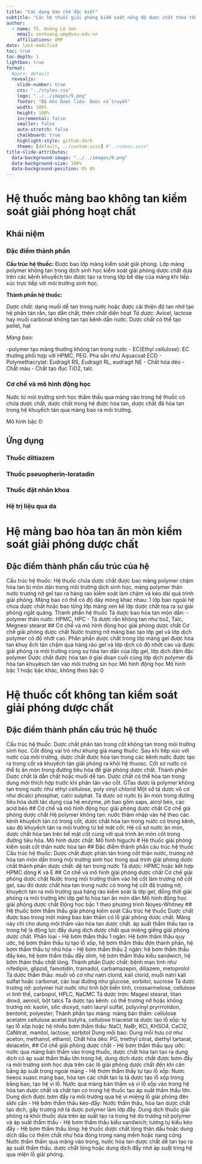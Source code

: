 ```yaml
---
title: "Các dạng bào chế đặc biệt"
subtitle: "Các hệ thuốc giải phóng kiểm soát nồng độ dược chất theo thời gian"
author:
  - name: TS. Hoàng Lê Sơn
    email: sonhoang.ump@vnu.edu.vn
    affiliations: UMP
date: last-modified
toc: true
toc-depth: 1
lightbox: true
format:
  #pptx: default
  revealjs:
    slide-number: true
    css: "../styles.css"
    logo: "../../images/9.png"
    footer: "Bộ môn Dược liệu- Dược cổ truyền"
    width: 100%
    height: 100%
    incremental: false
    smaller: false
    auto-stretch: false
    chalkboard: true
    highlight-style: github-dark
    theme: [default, ../custom.scss] #"../coeos.scss"
title-slide-attributes: 
  data-background-image: "../../images/9.png"
  data-background-size: 100%
  data-background-position: 0% 0%
---
```


# Hệ thuốc màng bao không tan kiểm soát giải phóng hoạt chất

## Khái niệm

::: {.panel-tabset}

### Đặc điểm thành phần

**Cấu trúc hệ thuốc:** Được bao lớp màng kiểm soát giải phóng. Lớp màng polymer không tan trong dịch sinh học kiểm soát giải phóng dược chất dựa trên các kênh khuyếch tán được tạo ra trong lớp bề dày của màng khi tiếp xúc trực tiếp với môi trường sinh học.

**Thành phần hệ thuốc:**

*Dược chất:* dạng muối dễ tan trong nước hoặc được cải thiện độ tan nhờ tạo hệ phân tán rắn, tạo dẫn chất, thêm chất diện hoạt
*Tá dược:* Avicel, lactose hay muối carbonat không tan tạo kênh dẫn nước. Dược chất có thể tạo pellet, hạt

*Màng bao:* 

-polymer tạo màng thường không tan trong nước 
  - EC(Ethyl cellulose): EC thường phối hợp với HPMC, PEG. Pha sẵn như Aquacoat ECD
  - Polymethacrylat: Eudragit RS, Eudragit RL, eudragit NE
- Chất hóa dẻo
- Chất màu
- Chất tạo đục TiO2, talc

### Cơ chế và mô hình động học

Nước từ môi trường sinh học thẩm thấu qua màng vào trong hệ thuốc có chứa dược chất, dược chất trong hệ được hòa tan, dược chất đã hòa tan trong hệ khuyếch tán qua màng bao ra môi trường.

Mô hình bậc 0: 

:::

## Ứng dụng

::: {.panel-tabset}
### Thuốc diltiazem 

### Thuốc pseuopherin-loratadin

### Thuốc đặt nhãn khoa

### Hệ trị liệu qua da

:::
# Hệ màng bao hòa tan ăn mòn kiểm soát giải phóng dược chất
## Đặc điểm thành phần cấu trúc của hệ 
Cấu trúc hệ thuốc: Hệ thuốc chứa dược chất được bao màng polymer chậm hòa tan bị mòn dân trong môi trường dịch sinh học, màng polymer thân nước trương nở gel tạo ra hàng rao kiểm soát làm chậm và kéo dài quá trình giải phóng. Màng bao có thể có độ dày mỏng khác nhau: 1 lớp bao ngoài hệ chưa dược chất hoặc bao từng lớp màng xen kẽ lớp dược chất tọa ra sự giải phóng ngắt quãng.
Thành phần hệ thuốc
Tá dược bao hòa tan mòn dần:
    - polymer thân nước: HPMC, HPC
    - Tá dược rắn không tan như tio2, Talc, Megnesi stearat
## Cơ chế và mô hình động học giải phóng dược chất 
Cơ chế giải phóng dược chất
Nước trương nở màng bao tạo lớp gel và lớp dịch polymer có độ nhớt cao.
Phần phần dược chất trong lớp màng gel được hòa tan khuy ếch tán chậm qua hàng rào gel và lớp dịch có độ nhớt cao và được giải phóng ra môi trường cùng sự hòa tan dần của lớp gel, lớp dịch đậm đặc polymer
Dược chất được hòa tan ở giai đoạn cuối cùng lớp dịch polymer đã hòa tan khuyêsch tán vào môi trường sin học
Mô hình động học
Mô hình bậc 1 hoặc bậc khác, không theo bậc 0

# Hệ thuốc cốt không tan kiểm soát giải phóng dược chất
## Đặc điểm thành phần cấu trúc hệ thuốc
Cấu trúc hệ thuốc: Dược chất phân tán trong cốt không tan trong môi trường sinh học. Cốt đóng vai trò như khung giá mang thuốc. Sau khi tiếp xúc với nước của môi trường. dược chất được hòa tan trong các kênh nước được tạo ra trong cốt và khuyếch tán giải phóng ra khỏi hệ thuosc. Cốt sơ nước có thể bị ăn mòn trong đường tiêu hóa để giải phóng dược chất. 
Thành phần
Dược chất là dẫn chất hoặc muối dễ tan. Dược chất có thể hòa tan trong dung môi thích hợp trước khi phân tán vào cốt.
GTas dược là polymer không tan trong nước như ethyl cellulose, poly vinyl chlorid 
Một số tá dược vô cơ như dicalci phosphat, calci sulphat. 
Tá dược sơ nước bị ăn mòn trong đường tiêu hóa dưới tác dụng của hệ enzyme, ph bao gồm saps, alcol béo, các acid béo
## Cơ chế và mô hình động học giải phóng dược chất
Cơ chế giả phóng dược chất
Hệ polymer không tan: nước thâm nhập vào hệ theo các kênh khuyếch tán có trong cốt, dược chất hòa tan trong nước có trong kênh, sau đó khuyếch tán ra môi trường từ bề mặt cốt.
Hệ cố sơ nước ăn mòn, dược chất hòa tan trên bề mặt cốt cùng với quá trình ăn mòn cốt trong đường tiêu hóa.
Mô hình dược chất: Mô hình higuchi
# Hệ thuốc giải phóng kiểm soát cốt thân nước hòa tan 
## Đặc điểm thành phần cáu trúc hệ thuốc
Cấu trúc hệ thuốc: Dược chất được phân tán trong cốt thân nước, trương nở hòa tan mòn dần trong môi trường sinh học trong quá trình giải phóng dược chất
thành phần
dược chất: dệ tan trong nước 
Tá dược: HPMC hoặc kết  hợp
HPMC dòng K và E 
## Cơ chế và mô hình giải phóng dược chất
Cơ chế giải phóng dược chất
Nước trong môi trường thấm vào hệ cốt làm trương nở cốt gel, sau đó dược chất hòa tan trong nước có trong hệ cốt đã trương nở, khuyêch tán ra môi trường qua hàng rào kiểm soát là lớp gel, đồng thời giải phóng ra môi trường khi lớp gel bị hòa tan ăn mòn dân
Mô hình động học giải phóng dược chất
Động học bậc 1 theo phương trình Noyes-Whitney
## Hệ thuốc bơm thẩm thấu giải phóng kiểm soát 
Cấu trúc hệ thuốc
Dược chất được bao trong một màng bao bán thấm có lỗ giải phóng dược chất. Màng này chỉ cho dung môi thấm vào hòa tan dược chất. áp suất thẩm thấu tạo ra trong hệ là động lực đẩy dung dịch dược chất qua miệng giếng giải phóng dược chất.
Phân loại
- Hệ bơm thẩm thấu 1 ngăn: Hệ bơm thẩm thấu quy ước, hệ bơm thẩm thấu tự tạo lỗ xốp, hệ bơm thẩm thấu đơn thành phần, hệ bơm thẩm thấu tự nhũ hóa
- Hệ bơm thẩm thấu 2 ngăn: hệ bơm thẩm thấu đẩy kéo, hệ bơm thẩm thấu đẩy dính, hệ bơm thẩm thấu kiểu sandwich, hệ bởm thảm thấu chất lỏng.
Thành phần
Dược chất: bệnh mạn tính như nifedipin, glipzid, famotidin, tramadol, carbamazepin, diliazem, metoprolol
Tá dược thẩm thấu: muối vô cơ như natri clorid, kali clorid, muối natri kali sulfat hoặc carbonat, các loại đường như glucose, sorbitol, sucrose
Tá dược trương nở: polymer hút nước như tinh bột biến tính, crossarmelose, cellulose vi tinh thể, carbopol, HPLC, NaCMC
Tá dược trơn: Magesi stearat, titan dioxd, aerosil, bột talcs
Tá dược tạo kênh: có thể trương nở hoặc không trương nỏ: kaolin, silic dioxyd, natri lauryl sulfat, polyvinyl pryrrrolidon, bentonit, polyester, 
Thành phần tạo màng:
màng bán thấm: cellulose acetatm cellulose acetat butylra, cellulose triacetat
tá dược tạo lỗ xốp: tự tạo lỗ xốp hoặc hệ nhiều bơm thẩm thấu: NaCl, NaBr, KCl, KHSO4, CaCl2, CaNitrat, manitol, lactose, sorbitol
Dung môi bao: Dung mỗi hưu cơ như aceton, methanol, ethanol, 
Chất hóa dẻo: PG, triethyl citrat, diethyl tartarat, deiacetin,
## Cơ chế giải phóng dược chất
- Hệ bơm thẩm thấu quy ước:
nước qua màng bán thấm vào trong thuốc, dược chất hòa tan tạo ra dung dịch có áp suát thẩm thấu lớn trong hệ, dung dịch dược chất được bơm đẩy ra môi trường sinh học dựa trên các lô giải phóng dược chất đến khi cân bằng áp suất trong ngoài màng
- Hệ thơm thẩm thấy tự tạo lỗ xốp:
Nươc tieeos xuasc màng bao, hòa tan các chất tan là tá dược tạo lỗ xốp trong bằng bao, tạo hệ vi lỗ. Nước qua màng bán thấm và vi lỗ xốp vào trong hệ hòa tan dược chất và chất tan có trong hệ thuốc tạo áp suất thẩm thấu lớn. Dung dịch được bơm đẩy ra môi trường qua hệ vi miệng lỗ giải phóng đên skhi cần 
- Hệ bơm thẩm thấu kéo-đẩy:
Nước thẩm thấu, hòa tan dược chất tạo dịch, gây trương nở tá dược polymer làm lớp đẩy. Dung dịch thuốc giải phóng ra khỏi thuốc dựa trên áp suất tạo ra trong hệ do trương nở polymer và áp suất thẩm thấu
- Hệ bơm thẩm thấu kiểu sandwich; tương tự kiểu kéo đẩy
- Hệ bơm thẩm thấu lỏng: hệ thuốc dược chất lỏng thân dầu hoặc dung dịch dầu có thêm chất như hóa đóng trong nang mềm hoặc nang cứng
Nước thấm thấm qua màng vào trong, nước hòa tan dược chất dễ tan tạo ra áp suất thẩm thấu. dược chất lỏng hoặc dung dịch đẩy nhờ áp suất tring hệ qua miện lỗ giải phóng. 